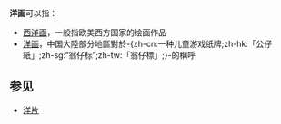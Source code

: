 '''洋画'''可以指：
*[[西洋画|西洋画]]，一般指欧美西方国家的绘画作品
* [[翁仔標|洋画]]，中国大陸部分地區對於-{zh-cn:一种儿童游戏纸牌;zh-hk:「公仔紙」;zh-sg:“翁仔标”;zh-tw:「翁仔標」;}-的稱呼

== 参见 ==
* [[洋片|洋片]]

{{Disambiguation|cat=二字消歧义}}